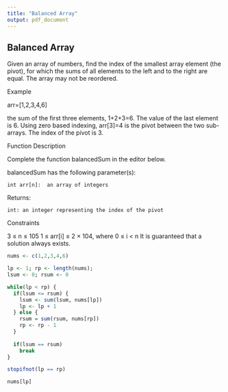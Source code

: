 ```yaml
---
title: "Balanced Array"
output: pdf_document
---
```


## Balanced Array

Given an array of numbers, find the index of the smallest array element (the pivot), for which the sums of all elements to the left and to the right are equal. The array may not be reordered.

Example

arr=[1,2,3,4,6]

the sum of the first three elements, 1+2+3=6. The value of the last element is 6. 
Using zero based indexing, arr[3]=4 is the pivot between the two sub-arrays.
The index of the pivot is 3.
 
Function Description 

Complete the function balancedSum in the editor below.

balancedSum has the following parameter(s):

    int arr[n]:  an array of integers

Returns:

    int: an integer representing the index of the pivot

Constraints

3 ≤ n ≤ 105
1 ≤ arr[i] ≤ 2 × 104, where 0 ≤ i < n
It is guaranteed that a solution always exists.

```r
nums <- c(1,2,3,4,6)

lp <- 1; rp <- length(nums);
lsum <- 0; rsum <- 0

while(lp < rp) {
  if(lsum <= rsum) {
    lsum <- sum(lsum, nums[lp])
    lp <- lp + 1
  } else {
    rsum = sum(rsum, nums[rp])
    rp <- rp - 1
  }
  
  if(lsum == rsum)
    break
}

stopifnot(lp == rp)

nums[lp]
```

